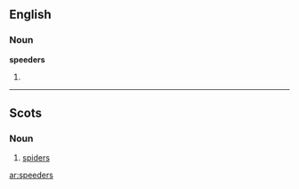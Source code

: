 ==English==

===Noun===
'''speeders'''

# {{plural of|[[speeder]]}}

----

==Scots==

===Noun===
{{sco-pl}}

# {{South Scots}} [[spiders]]

[[ar:speeders]]